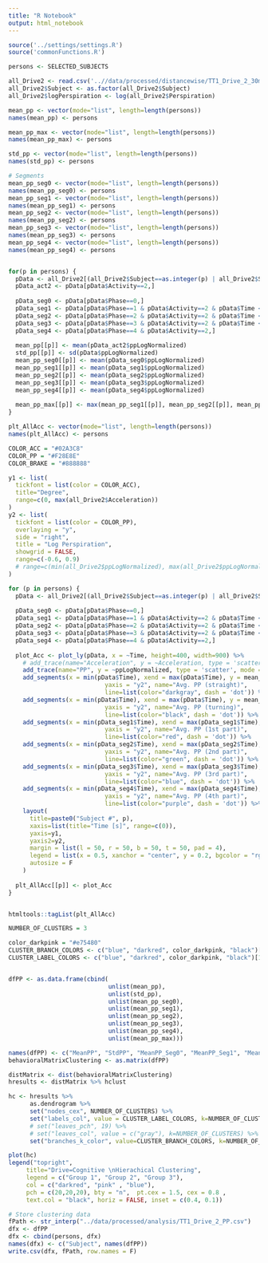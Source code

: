 ```yaml
---
title: "R Notebook"
output: html_notebook
---
```


```r
source('../settings/settings.R')
source('commonFunctions.R')
```

```r
persons <- SELECTED_SUBJECTS

all_Drive2 <- read.csv('..//data/processed/distancewise/TT1_Drive_2_30m_30m.csv')
all_Drive2$Subject <- as.factor(all_Drive2$Subject)
all_Drive2$logPerspiration <- log(all_Drive2$Perspiration)
```


```r
mean_pp <- vector(mode="list", length=length(persons)) 
names(mean_pp) <- persons

mean_pp_max <- vector(mode="list", length=length(persons)) 
names(mean_pp_max) <- persons

std_pp <- vector(mode="list", length=length(persons)) 
names(std_pp) <- persons

# Segments
mean_pp_seg0 <- vector(mode="list", length=length(persons)) 
names(mean_pp_seg0) <- persons
mean_pp_seg1 <- vector(mode="list", length=length(persons)) 
names(mean_pp_seg1) <- persons
mean_pp_seg2 <- vector(mode="list", length=length(persons)) 
names(mean_pp_seg2) <- persons
mean_pp_seg3 <- vector(mode="list", length=length(persons)) 
names(mean_pp_seg3) <- persons
mean_pp_seg4 <- vector(mode="list", length=length(persons)) 
names(mean_pp_seg4) <- persons


for(p in persons) {
  pData <- all_Drive2[(all_Drive2$Subject==as.integer(p) | all_Drive2$Subject==p),]
  pData_act2 <- pData[pData$Activity==2,]
  
  pData_seg0 <- pData[pData$Phase==0,]
  pData_seg1 <- pData[pData$Phase==1 & pData$Activity==2 & pData$Time < 110,]
  pData_seg2 <- pData[pData$Phase==2 & pData$Activity==2 & pData$Time < 250,]
  pData_seg3 <- pData[pData$Phase==3 & pData$Activity==2 & pData$Time < 350,]
  pData_seg4 <- pData[pData$Phase==4 & pData$Activity==2,]
  
  mean_pp[[p]] <- mean(pData_act2$ppLogNormalized)
  std_pp[[p]] <- sd(pData$ppLogNormalized)
  mean_pp_seg0[[p]] <- mean(pData_seg0$ppLogNormalized)
  mean_pp_seg1[[p]] <- mean(pData_seg1$ppLogNormalized)
  mean_pp_seg2[[p]] <- mean(pData_seg2$ppLogNormalized)
  mean_pp_seg3[[p]] <- mean(pData_seg3$ppLogNormalized)
  mean_pp_seg4[[p]] <- mean(pData_seg4$ppLogNormalized)
  
  mean_pp_max[[p]] <- max(mean_pp_seg1[[p]], mean_pp_seg2[[p]], mean_pp_seg3[[p]], mean_pp_seg4[[p]])
}

```

```r
plt_AllAcc <- vector(mode="list", length=length(persons)) 
names(plt_AllAcc) <- persons

COLOR_ACC = "#02A3C8"
COLOR_PP = "#F28E8E"
COLOR_BRAKE = "#888888"

y1 <- list(
  tickfont = list(color = COLOR_ACC),
  title="Degree",
  range=c(0, max(all_Drive2$Acceleration))
)
y2 <- list(
  tickfont = list(color = COLOR_PP),
  overlaying = "y",
  side = "right",
  title = "Log Perspiration",
  showgrid = FALSE,
  range=c(-0.6, 0.9)
  # range=c(min(all_Drive2$ppLogNormalized), max(all_Drive2$ppLogNormalized))
)

for (p in persons) {
  pData <- all_Drive2[(all_Drive2$Subject==as.integer(p) | all_Drive2$Subject==p),]
  
  pData_seg0 <- pData[pData$Phase==0,]
  pData_seg1 <- pData[pData$Phase==1 & pData$Activity==2 & pData$Time < 110,]
  pData_seg2 <- pData[pData$Phase==2 & pData$Activity==2 & pData$Time < 250,]
  pData_seg3 <- pData[pData$Phase==3 & pData$Activity==2 & pData$Time < 350,]
  pData_seg4 <- pData[pData$Phase==4 & pData$Activity==2,]
  
  plot_Acc <- plot_ly(pData, x = ~Time, height=400, width=900) %>%
    # add_trace(name="Acceleration", y = ~Acceleration, type = 'scatter', mode = 'lines', line=list(width=1.5, color=COLOR_ACC)) %>% 
    add_trace(name="PP", y = ~ppLogNormalized, type = 'scatter', mode = 'lines', connectgaps=F, line=list(width=1.5, color=COLOR_PP), yaxis = "y2") %>%
    add_segments(x = min(pData$Time), xend = max(pData$Time), y = mean_pp[[p]], yend = mean_pp[[p]],
                           yaxis = "y2", name="Avg. PP (straight)",
                           line=list(color="darkgray", dash = 'dot')) %>%
    add_segments(x = min(pData$Time), xend = max(pData$Time), y = mean_pp_seg0[[p]], yend = mean_pp_seg0[[p]], 
                           yaxis = "y2", name="Avg. PP (turning)",
                           line=list(color="black", dash = 'dot')) %>%
    add_segments(x = min(pData_seg1$Time), xend = max(pData_seg1$Time), y = mean_pp_seg1[[p]], yend = mean_pp_seg1[[p]], 
                           yaxis = "y2", name="Avg. PP (1st part)",
                           line=list(color="red", dash = 'dot')) %>%
    add_segments(x = min(pData_seg2$Time), xend = max(pData_seg2$Time), y = mean_pp_seg2[[p]], yend = mean_pp_seg2[[p]], 
                           yaxis = "y2", name="Avg. PP (2nd part)",
                           line=list(color="green", dash = 'dot')) %>%
    add_segments(x = min(pData_seg3$Time), xend = max(pData_seg3$Time), y = mean_pp_seg3[[p]], yend = mean_pp_seg3[[p]], 
                           yaxis = "y2", name="Avg. PP (3rd part)",
                           line=list(color="blue", dash = 'dot')) %>%
    add_segments(x = min(pData_seg4$Time), xend = max(pData_seg4$Time), y = mean_pp_seg4[[p]], yend = mean_pp_seg4[[p]], 
                           yaxis = "y2", name="Avg. PP (4th part)",
                           line=list(color="purple", dash = 'dot')) %>%
    layout(
      title=paste0("Subject #", p), 
      xaxis=list(title="Time [s]", range=c(0)), 
      yaxis=y1, 
      yaxis2=y2, 
      margin = list(l = 50, r = 50, b = 50, t = 50, pad = 4),
      legend = list(x = 0.5, xanchor = "center", y = 0.2, bgcolor = "rgba(0,0,0,0)", title="Metric", orientation = "h"),
      autosize = F
    )
  
  plt_AllAcc[[p]] <- plot_Acc
}


htmltools::tagList(plt_AllAcc)
```


```r
NUMBER_OF_CLUSTERS = 3

color_darkpink = "#e75480"
CLUSTER_BRANCH_COLORS <- c("blue", "darkred", color_darkpink, "black")[1:NUMBER_OF_CLUSTERS]
CLUSTER_LABEL_COLORS <- c("blue", "darkred", color_darkpink, "black")[1:NUMBER_OF_CLUSTERS]


dfPP <- as.data.frame(cbind(
                            unlist(mean_pp), 
                            unlist(std_pp), 
                            unlist(mean_pp_seg0), 
                            unlist(mean_pp_seg1), 
                            unlist(mean_pp_seg2), 
                            unlist(mean_pp_seg3), 
                            unlist(mean_pp_seg4),
                            unlist(mean_pp_max)))

names(dfPP) <- c("MeanPP", "StdPP", "MeanPP_Seg0", "MeanPP_Seg1", "MeanPP_Seg2", "MeanPP_Seg3", "MeanPP_Seg4", "MeanPP_SegMax")
behavioralMatrixClustering <- as.matrix(dfPP)

distMatrix <- dist(behavioralMatrixClustering)
hresults <- distMatrix %>% hclust

hc <- hresults %>% 
      as.dendrogram %>%
      set("nodes_cex", NUMBER_OF_CLUSTERS) %>%
      set("labels_col", value = CLUSTER_LABEL_COLORS, k=NUMBER_OF_CLUSTERS) %>%
      # set("leaves_pch", 19) %>%
      # set("leaves_col", value = c("gray"), k=NUMBER_OF_CLUSTERS) %>%    
      set("branches_k_color", value=CLUSTER_BRANCH_COLORS, k=NUMBER_OF_CLUSTERS)

plot(hc)
legend("topright", 
     title="Drive=Cognitive \nHierachical Clustering",
     legend = c("Group 1", "Group 2", "Group 3"),
     col = c("darkred", "pink" , "blue"),
     pch = c(20,20,20), bty = "n",  pt.cex = 1.5, cex = 0.8 , 
     text.col = "black", horiz = FALSE, inset = c(0.4, 0.1))
```



```r
# Store clustering data
fPath <- str_interp("../data/processed/analysis/TT1_Drive_2_PP.csv")
dfx <- dfPP
dfx <- cbind(persons, dfx)
names(dfx) <- c("Subject", names(dfPP))
write.csv(dfx, fPath, row.names = F)
```



